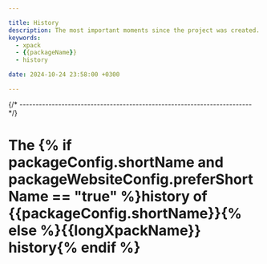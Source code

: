 ```yaml
---

title: History
description: The most important moments since the project was created.
keywords:
  - xpack
  - {{packageName}}
  - history

date: 2024-10-24 23:58:00 +0300

---
```



{/* ------------------------------------------------------------------------ */}

# The {% if packageConfig.shortName and packageWebsiteConfig.preferShortName == "true" %}history of {{packageConfig.shortName}}{% else %}{{longXpackName}} history{% endif %}

<History />
